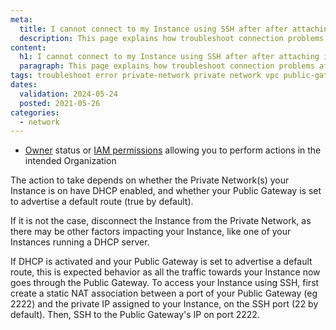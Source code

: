 ```yaml
---
meta:
  title: I cannot connect to my Instance using SSH after after attaching it to a Private Network which has a Public Gateway
  description: This page explains how troubleshoot connection problems after after attaching an Instance to a Private Network which has a Public Gateway
content:
  h1: I cannot connect to my Instance using SSH after after attaching it to a Private Network which has a Public Gateway
  paragraph: This page explains how troubleshoot connection problems after after attaching an Instance to a Private Network which has a Public Gateway
tags: troubleshoot error private-network private network vpc public-gateway
dates:
  validation: 2024-05-24
  posted: 2021-05-26
categories:
  - network
---
```


<Macro id="requirements" />

- [Owner](/identity-and-access-management/iam/concepts/#owner) status or [IAM permissions](/identity-and-access-management/iam/concepts/#permission) allowing you to perform actions in the intended Organization

The action to take depends on whether the Private Network(s) your Instance is on have DHCP enabled, and whether your Public Gateway is set to advertise a default route (true by default).

If it is not the case, disconnect the Instance from the Private Network, as there may be other factors impacting your Instance, like one of your Instances running a DHCP server.

If DHCP is activated and your Public Gateway is set to advertise a default route, this is expected behavior as all the traffic towards your Instance now goes through the Public Gateway. To access your Instance using SSH, first create a static NAT association between a port of your Public Gateway (eg 2222) and the private IP assigned to your Instance, on the SSH port (22 by default). Then, SSH to the Public Gateway's IP on port 2222.